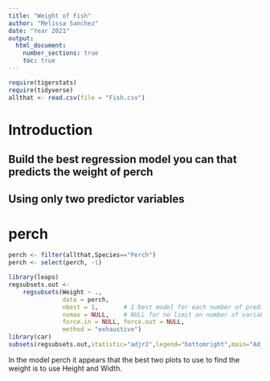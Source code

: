 ```yaml
---
title: "Weight of Fish"
author: "Melissa Sanchez"
date: "Year 2021"
output: 
  html_document:
    number_sections: true
    toc: true
---
```



```r
require(tigerstats)
require(tidyverse)
allthat <- read.csv(file = "Fish.csv")
```

# Introduction

<!--In this section you explain what you are trying to show.  Where did the data come from?  What is the research or other question you are trying to answer?!-->

## Build the best regression model you can that predicts the weight of perch
## Using only two predictor variables  


# perch 

```r
perch <- filter(allthat,Species=="Perch")
perch <- select(perch, -1)
```


```r
library(leaps)
regsubsets.out <-
    regsubsets(Weight ~ .,
               data = perch,
               nbest = 1,       # 1 best model for each number of predictors
               nvmax = NULL,    # NULL for no limit on number of variables
               force.in = NULL, force.out = NULL,
               method = "exhaustive")
library(car)
subsets(regsubsets.out,statistic="adjr2",legend="bottomright",main="Adjusted R^2")
```

In the model perch it appears that the best two plots to use to find the weight is to use Height and Width. 




